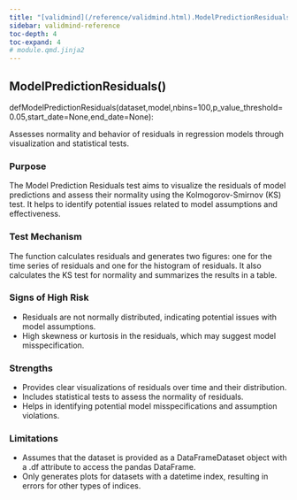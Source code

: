 ```yaml
---
title: "[validmind](/reference/validmind.html).ModelPredictionResiduals"
sidebar: validmind-reference
toc-depth: 4
toc-expand: 4
# module.qmd.jinja2
---
```


<!-- function.qmd.jinja2 -->

## ModelPredictionResiduals[()]{.muted}

<!-- signatures.jinja2 -->

::: {.signature}

<span class="kw">def</span><span class="name">ModelPredictionResiduals</span>(<span class="param"><span class="n">dataset</span><span class="muted">,</span></span><span class="param"><span class="n">model</span><span class="muted">,</span></span><span class="param"><span class="n">nbins</span><span class="o">=</span><span class="kc">100</span><span class="muted">,</span></span><span class="param"><span class="n">p_value_threshold</span><span class="o">=</span><span class="kc">0.05</span><span class="muted">,</span></span><span class="param"><span class="n">start_date</span><span class="o">=</span><span class="kc">None</span><span class="muted">,</span></span><span class="param"><span class="n">end_date</span><span class="o">=</span><span class="kc">None</span></span>):

:::

<!-- docstring.jinja2 -->

Assesses normality and behavior of residuals in regression models through visualization and statistical tests.

### Purpose

The Model Prediction Residuals test aims to visualize the residuals of model predictions and assess their normality using the Kolmogorov-Smirnov (KS) test. It helps to identify potential issues related to model assumptions and effectiveness.

### Test Mechanism

The function calculates residuals and generates two figures: one for the time series of residuals and one for the histogram of residuals. It also calculates the KS test for normality and summarizes the results in a table.

### Signs of High Risk

- Residuals are not normally distributed, indicating potential issues with model assumptions.
- High skewness or kurtosis in the residuals, which may suggest model misspecification.

### Strengths

- Provides clear visualizations of residuals over time and their distribution.
- Includes statistical tests to assess the normality of residuals.
- Helps in identifying potential model misspecifications and assumption violations.

### Limitations

- Assumes that the dataset is provided as a DataFrameDataset object with a .df attribute to access the pandas DataFrame.
- Only generates plots for datasets with a datetime index, resulting in errors for other types of indices.
